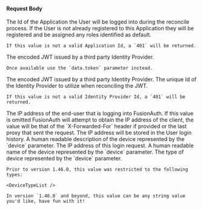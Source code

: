 
#### Request Body

<APIBlock>
  <APIField name="applicationId" type="UUID" required>
    The Id of the Application the User will be logged into during the reconcile process. If the User is not already registered to this Application they will be registered and be assigned any roles identified as default.

    If this value is not a valid Application Id, a `401` will be returned.
  </APIField>
  <APIField name="encodedJWT" type="String" required deprecated>
    The encoded JWT issued by a third party Identity Provider.

    Once available use the `data.token` parameter instead.
  </APIField>
  <APIField name="data.token" type="String" required since="1.1.0">
    The encoded JWT issued by a third party Identity Provider.
  </APIField>
  <APIField name="identityProviderId" type="UUID" required>
    The unique Id of the Identity Provider to utilize when reconciling the JWT.

    If this value is not a valid Identity Provider Id, a `401` will be returned.
  </APIField>
  <APIField name="ipAddress" type="String" optional>
    The IP address of the end-user that is logging into FusionAuth. If this value is omitted FusionAuth will attempt to obtain the IP address of the client, the value will be that of the `X-Forwarded-For` header if provided or the last proxy that sent the request. The IP address will be stored in the User login history.
  </APIField>
  <APIField name="metaData.device.description" type="String" optional>
    A human readable description of the device represented by the `device` parameter.
  </APIField>
  <APIField name="metaData.device.lastAccessedAddress" type="String" optional>
    The IP address of this login request.
  </APIField>
  <APIField name="metaData.device.name" type="String" optional>
    A human readable name of the device represented by the `device` parameter.
  </APIField>
  <APIField name="metaData.device.type" type="String" optional>
    The type of device represented by the `device` parameter.

    Prior to version 1.46.0, this value was restricted to the following types:

    <DeviceTypeList />

    In version `1.46.0` and beyond, this value can be any string value you'd like, have fun with it!
  </APIField>
</APIBlock>

<JSON title="Example Request JSON" src="jwt/reconcile-request.json" />

